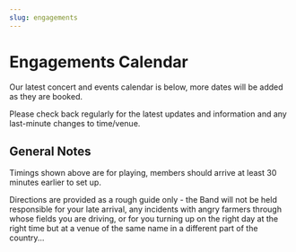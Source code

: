 ```yaml
---
slug: engagements
---
```



# Engagements Calendar

Our latest concert and events calendar is below, more dates will be added as they are booked.

Please check back regularly for the latest updates and information and any last-minute changes to time/venue.

<Engagements />

## General Notes

Timings shown above are for playing, members should arrive at least 30 minutes earlier to set up.

Directions are provided as a rough guide only - the Band will not be held responsible for your late arrival, any incidents with angry farmers through whose fields you are driving, or for you turning up on the right day at the right time but at a venue of the same name in a different part of the country...
